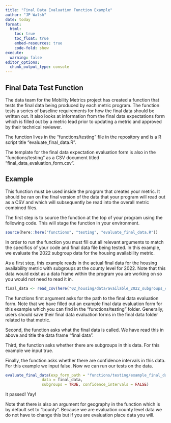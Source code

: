 ```yaml
---
title: "Final Data Evaluation Function Example"
author: "JP Walsh"
date: today
format:
  html:
    toc: true
    toc_float: true
    embed-resources: true
    code-fold: show
execute: 
  warning: false
editor_options: 
  chunk_output_type: console
---
```


## Final Data Test Function

The data team for the Mobility Metrics project has created a function that tests the final data being produced by each metric program. The function tests a series of baseline requirements for how the final data should be written out. It also looks at information from the final data expectations form which is filled out by a metric lead prior to updating a metric and approved by their technical reviewer. 

The function lives in the "functions/testing" file in the repository and is a R script title "evaluate_final_data.R". 

The template for the final data expectation evaluation form is also in the "functions/testing" as a CSV document titled "final_data_evaluation_form.csv".

## Example

This function must be used inside the program that creates your metric. It should be ran on the final version of the data that your program will read out as a CSV and which will subsequently be read into the overall metric combined files.

The first step is to source the function at the top of your program using the following code. This will stage the function in your environment.

```r
source(here::here("functions", "testing", "evaluate_final_data.R"))
```

In order to run the function you must fill out all relevant arguments to match the specifics of your code and final data file being tested. In this example, we evaluate the 2022 subgroup data for the housing availability metric.

As a first step, this example reads in the actual final data for the housing availability metric with subgroups at the county level for 2022. Note that this data would exist as a data frame within the program you are working on so you would not need to read it in.

```r
final_data <- read_csv(here("02_housing/data/available_2022_subgroups_county.csv"), show_col_types = FALSE)
```

The functions first argument asks for the path to the final data evaluation form. Note that we have filled out an example final data evaluation form for this example which you can find in the "functions/testing" folder. Generally, users should save their final data evaluation forms in the final data folder related to that metric.

Second, the function asks what the final data is called. We have read this in above and title the data frame "final data".

Third, the function asks whether there are subgroups in this data. For this example we input true. 

Finally, the function asks whether there are confidence intervals in this data. For this example we input false. Now we can run our tests on the data.

```r
evaluate_final_data(exp_form_path = "functions/testing/example_final_data_evaluation_form_housing.csv",
                data = final_data,
                subgroups = TRUE, confidence_intervals = FALSE)
```

It passed! Yay!

Note that there is also an argument for geography in the function which is by default set to "county". Because we are evaluation county level data we do not have to change this but if you are evaluation place data you will.